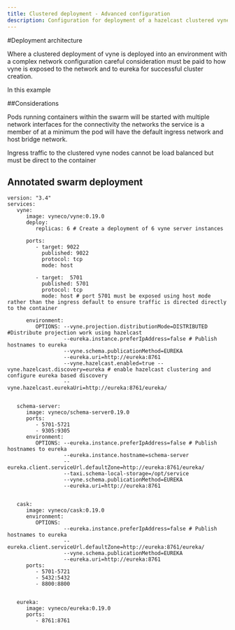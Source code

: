 ```yaml
---
title: Clustered deployment - Advanced configuration
description: Configuration for deployment of a hazelcast clustered vyne in a docker swarm environment
---
```



#Deployment architecture

Where a clustered deployment of vyne is deployed into an environment with a complex network configuration careful consideration must be paid
to how vyne is exposed to the network and to eureka for successful cluster creation.

In this example

##Considerations

Pods running containers within the swarm will be started with multiple network interfaces for the connectivity the networks the service is a member of
at a minimum the pod will have the default ingress network and host bridge network.

Ingress traffic to the clustered vyne nodes cannot be load balanced but must be direct to the container

## Annotated swarm deployment

```
version: "3.4"
services:
   vyne:
      image: vyneco/vyne:0.19.0
      deploy:
         replicas: 6 # Create a deployment of 6 vyne server instances

      ports:
         - target: 9022
           published: 9022
           protocol: tcp
           mode: host

         - target:  5701
           published: 5701
           protocol: tcp
           mode: host # port 5701 must be exposed using host mode rather than the ingress default to ensure traffic is directed directly to the container

      environment:
         OPTIONS: --vyne.projection.distributionMode=DISTRIBUTED #Distribute projection work using hazelcast
                  --eureka.instance.preferIpAddress=false # Publish hostnames to eureka
                  --vyne.schema.publicationMethod=EUREKA
                  --eureka.uri=http://eureka:8761
                  --vyne.hazelcast.enabled=true --vyne.hazelcast.discovery=eureka # enable hazelcast clustering and configure eureka based discovery
                  --vyne.hazelcast.eurekaUri=http://eureka:8761/eureka/


   schema-server:
      image: vyneco/schema-server0.19.0
      ports:
         - 5701-5721
         - 9305:9305
      environment:
         OPTIONS: --eureka.instance.preferIpAddress=false # Publish hostnames to eureka
                  --eureka.instance.hostname=schema-server
                  --eureka.client.serviceUrl.defaultZone=http://eureka:8761/eureka/
                  --taxi.schema-local-storage=/opt/service
                  --vyne.schema.publicationMethod=EUREKA
                  --eureka.uri=http://eureka:8761


   cask:
      image: vyneco/cask:0.19.0
      environment:
         OPTIONS:
                  --eureka.instance.preferIpAddress=false # Publish hostnames to eureka
                  --eureka.client.serviceUrl.defaultZone=http://eureka:8761/eureka/
                  --vyne.schema.publicationMethod=EUREKA
                  --eureka.uri=http://eureka:8761
      ports:
         - 5701-5721
         - 5432:5432
         - 8800:8800


   eureka:
      image: vyneco/eureka:0.19.0
      ports:
         - 8761:8761
```


